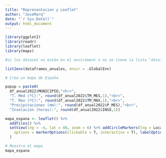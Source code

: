 ```yaml
---
title: "Representacion y Leaflet"
author: "JoseMarq"
date: "`r Sys.Date()`"
output: html_document
---
```


```r
library(ggplot2)
library(readr)
library(leaflet)
library(maps)

```
```r
#si los dataset no están en el enviroment o no se tiene la lista "datafarmes_anuales/mensuales", la última versión de Dataset_tidy los graba en la carpeta "data"

list2env(dataframes_anuales, envir = .GlobalEnv)
```

```r
# Crea un mapa de España

popup = paste0(
  df_anual2022$MUNICIPIO,"<hr>",
  "T. Med (ºC):", round(df_anual2022$TM_MES,1),"<br>",
  "T. Max (ºC):", round(df_anual2022$TM_MAX,1),"<br>",
  "Precipitaciones (mm):", round(df_anual2022$P_MES),"<br>",
  "Insolación (horas):", round(df_anual2022$INSO,1))

mapa_espana <- leaflet() %>%
  addTiles() %>%
  setView(lng = -4, lat = 40, zoom = 6) %>% addCircleMarkers(lng = Localizame$LONGITUD, lat = Localizame$LATITUD, data = Localizame,radius = 5)%>% addPopups(Localizame$LONGITUD, Localizame$LATITUD, popup,
    options = markerOptions(clickable = T, interactive = T), labelOptions(noHide = F), popupOptions(autoPan = TRUE)
  )

# Muestra el mapa
mapa_espana
```



